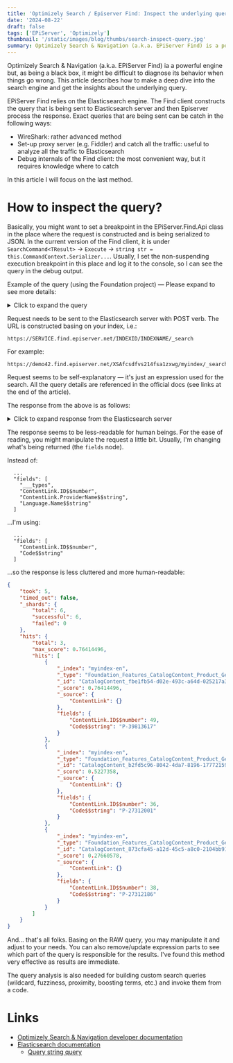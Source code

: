 ```yaml
---
title: 'Optimizely Search / Episerver Find: Inspect the underlying query'
date: '2024-08-22'
draft: false
tags: ['EPiServer', 'Optimizely']
thumbnail: '/static/images/blog/thumbs/search-inspect-query.jpg'
summary: Optimizely Search & Navigation (a.k.a. EPiServer Find) is a powerful engine but, as being a black box, it might be difficult to diagnose its behavior when things go wrong. This article describes how to make a deep dive into the search engine and get the insights about the underlying query.
---
```


Optimizely Search & Navigation (a.k.a. EPiServer Find) ia a powerful engine but, as being a black box, it might be difficult to diagnose its behavior when things go wrong. This article describes how to make a deep dive into the search engine and get the insights about the underlying query.

EPiServer Find relies on the Elasticsearch engine. The Find client constructs the query that is being sent to Elasticsearch server and then Episerver process the response. Exact queries that are being sent can be catch in the following ways:

* WireShark: rather advanced method
* Set-up proxy server (e.g. Fiddler) and catch all the traffic: useful to analyze all the traffic to Elasticsearch
* Debug internals of the Find client: the most convenient way, but it requires knowledge where to catch

In this article I will focus on the last method.

# How to inspect the query?

Basically, you might want to set a breakpoint in the EPiServer.Find.Api class in the place where the request is constructed and is being serialized to JSON. In the current version of the Find client, it is under `SearchCommand<TResult>` → `Execute` → `string str = this.CommandContext.Serializer...`. Usually, I set the non-suspending execution breakpoint in this place and log it to the console, so I can see the query in the debug output.

Example of the query (using the Foundation project) — Please expand to see more details:

<details>
<summary>
Click to expand the query
</summary>
```json
{
  "from": 0,
  "size": 10,
  "query": {
    "filtered": {
      "query": {
        "filtered": {
          "query": {
            "custom_filters_score": {
              "query": {
                "filtered": {
                  "query": {
                    "query_string": {
                      "query": "boot",
                      "analyzer": "synonym"
                    }
                  },
                  "filter": {
                    "and": [
                      {
                        "term": {
                          "Language.Name$$string": "en"
                        }
                      },
                      {
                        "or": [
                          {
                            "not": {
                              "filter": {
                                "term": {
                                  "___types": "EPiServer.Commerce.Catalog.ContentTypes.EntryContentBase"
                                }
                              }
                            }
                          },
                          {
                            "term": {
                              "Markets.Value$$string": "US"
                            }
                          }
                        ]
                      }
                    ]
                  }
                }
              },
              "filters": [
                {
                  "filter": {
                    "term": {
                      "Boost$$number": 2
                    }
                  },
                  "boost": 1.05
                },
                {
                  "filter": {
                    "term": {
                      "Boost$$number": 3
                    }
                  },
                  "boost": 1.1
                },
                {
                  "filter": {
                    "term": {
                      "Boost$$number": 4
                    }
                  },
                  "boost": 1.15
                },
                {
                  "filter": {
                    "term": {
                      "Boost$$number": 5
                    }
                  },
                  "boost": 1.2
                }
              ],
              "score_mode": "total"
            }
          },
          "filter": {
            "and": [
              {
                "term": {
                  "Bury$$bool": false
                }
              },
              {
                "or": [
                  {
                    "and": [
                      {
                        "not": {
                          "filter": {
                            "term": {
                              "___types": "EPiServer.Core.ILocalizable"
                            }
                          }
                        }
                      },
                      {
                        "not": {
                          "filter": {
                            "term": {
                              "___types": "EPiServer.Core.IVersionable"
                            }
                          }
                        }
                      }
                    ]
                  },
                  {
                    "and": [
                      {
                        "term": {
                          "___types": "EPiServer.Core.ILocalizable"
                        }
                      },
                      {
                        "not": {
                          "filter": {
                            "term": {
                              "___types": "EPiServer.Core.IVersionable"
                            }
                          }
                        }
                      },
                      {
                        "term": {
                          "Language.Name$$string.lowercase": "en"
                        }
                      }
                    ]
                  },
                  {
                    "and": [
                      {
                        "not": {
                          "filter": {
                            "term": {
                              "___types": "EPiServer.Core.ILocalizable"
                            }
                          }
                        }
                      },
                      {
                        "term": {
                          "___types": "EPiServer.Core.IVersionable"
                        }
                      },
                      {
                        "and": [
                          {
                            "term": {
                              "Status": 4
                            }
                          },
                          {
                            "range": {
                              "StartPublishedNormalized$$date": {
                                "from": "0001-01-01T00:00:00Z",
                                "to": "now",
                                "include_lower": true,
                                "include_upper": true
                              }
                            }
                          },
                          {
                            "or": [
                              {
                                "not": {
                                  "filter": {
                                    "exists": {
                                      "field": "StopPublish$$date"
                                    }
                                  }
                                }
                              },
                              {
                                "range": {
                                  "StopPublish$$date": {
                                    "from": "now",
                                    "to": "9999-12-31T22:59:59.9999999Z",
                                    "include_lower": false,
                                    "include_upper": true
                                  }
                                }
                              }
                            ]
                          }
                        ]
                      }
                    ]
                  },
                  {
                    "and": [
                      {
                        "or": [
                          {
                            "not": {
                              "filter": {
                                "exists": {
                                  "field": "PublishedInLanguage.en.StopPublish$$date"
                                }
                              }
                            }
                          },
                          {
                            "range": {
                              "PublishedInLanguage.en.StopPublish$$date": {
                                "from": "now",
                                "to": "9999-12-31T22:59:59.9999999Z",
                                "include_lower": false,
                                "include_upper": true
                              }
                            }
                          }
                        ]
                      },
                      {
                        "range": {
                          "PublishedInLanguage.en.StartPublish$$date": {
                            "from": "0001-01-01T00:00:00Z",
                            "to": "now",
                            "include_lower": true,
                            "include_upper": true
                          }
                        }
                      }
                    ]
                  },
                  {
                    "and": [
                      {
                        "or": [
                          {
                            "not": {
                              "filter": {
                                "exists": {
                                  "field": "PublishedInLanguage.en.StopPublish$$date"
                                }
                              }
                            }
                          },
                          {
                            "range": {
                              "PublishedInLanguage.en.StopPublish$$date": {
                                "from": "now",
                                "to": "9999-12-31T22:59:59.9999999Z",
                                "include_lower": false,
                                "include_upper": true
                              }
                            }
                          }
                        ]
                      },
                      {
                        "range": {
                          "PublishedInLanguage.en.StartPublish$$date": {
                            "from": "0001-01-01T00:00:00Z",
                            "to": "now",
                            "include_lower": true,
                            "include_upper": true
                          }
                        }
                      }
                    ]
                  }
                ]
              },
              {
                "and": [
                  {
                    "or": [
                      {
                        "not": {
                          "filter": {
                            "term": {
                              "___types": "EPiServer.Commerce.Catalog.ContentTypes.EntryContentBase"
                            }
                          }
                        }
                      },
                      {
                        "term": {
                          "Markets.Value$$string": "US"
                        }
                      }
                    ]
                  },
                  {
                    "or": [
                      {
                        "not": {
                          "filter": {
                            "term": {
                              "___types": "EPiServer.Core.IContent"
                            }
                          }
                        }
                      },
                      {
                        "term": {
                          "IsDeleted$$bool": false
                        }
                      }
                    ]
                  },
                  {
                    "or": [
                      {
                        "and": [
                          {
                            "not": {
                              "filter": {
                                "term": {
                                  "___types": "EPiServer.Core.ILocalizable"
                                }
                              }
                            }
                          },
                          {
                            "not": {
                              "filter": {
                                "term": {
                                  "___types": "EPiServer.Core.IVersionable"
                                }
                              }
                            }
                          }
                        ]
                      },
                      {
                        "and": [
                          {
                            "term": {
                              "___types": "EPiServer.Core.ILocalizable"
                            }
                          },
                          {
                            "not": {
                              "filter": {
                                "term": {
                                  "___types": "EPiServer.Core.IVersionable"
                                }
                              }
                            }
                          },
                          {
                            "term": {
                              "Language.Name$$string.lowercase": "en"
                            }
                          }
                        ]
                      },
                      {
                        "and": [
                          {
                            "not": {
                              "filter": {
                                "term": {
                                  "___types": "EPiServer.Core.ILocalizable"
                                }
                              }
                            }
                          },
                          {
                            "term": {
                              "___types": "EPiServer.Core.IVersionable"
                            }
                          },
                          {
                            "and": [
                              {
                                "term": {
                                  "Status": 4
                                }
                              },
                              {
                                "range": {
                                  "StartPublishedNormalized$$date": {
                                    "from": "0001-01-01T00:00:00Z",
                                    "to": "now",
                                    "include_lower": true,
                                    "include_upper": true
                                  }
                                }
                              },
                              {
                                "or": [
                                  {
                                    "not": {
                                      "filter": {
                                        "exists": {
                                          "field": "StopPublish$$date"
                                        }
                                      }
                                    }
                                  },
                                  {
                                    "range": {
                                      "StopPublish$$date": {
                                        "from": "now",
                                        "to": "9999-12-31T22:59:59.9999999Z",
                                        "include_lower": false,
                                        "include_upper": true
                                      }
                                    }
                                  }
                                ]
                              }
                            ]
                          }
                        ]
                      },
                      {
                        "and": [
                          {
                            "or": [
                              {
                                "not": {
                                  "filter": {
                                    "exists": {
                                      "field": "PublishedInLanguage.en.StopPublish$$date"
                                    }
                                  }
                                }
                              },
                              {
                                "range": {
                                  "PublishedInLanguage.en.StopPublish$$date": {
                                    "from": "now",
                                    "to": "9999-12-31T22:59:59.9999999Z",
                                    "include_lower": false,
                                    "include_upper": true
                                  }
                                }
                              }
                            ]
                          },
                          {
                            "range": {
                              "PublishedInLanguage.en.StartPublish$$date": {
                                "from": "0001-01-01T00:00:00Z",
                                "to": "now",
                                "include_lower": true,
                                "include_upper": true
                              }
                            }
                          }
                        ]
                      },
                      {
                        "and": [
                          {
                            "or": [
                              {
                                "not": {
                                  "filter": {
                                    "exists": {
                                      "field": "PublishedInLanguage.en.StopPublish$$date"
                                    }
                                  }
                                }
                              },
                              {
                                "range": {
                                  "PublishedInLanguage.en.StopPublish$$date": {
                                    "from": "now",
                                    "to": "9999-12-31T22:59:59.9999999Z",
                                    "include_lower": false,
                                    "include_upper": true
                                  }
                                }
                              }
                            ]
                          },
                          {
                            "range": {
                              "PublishedInLanguage.en.StartPublish$$date": {
                                "from": "0001-01-01T00:00:00Z",
                                "to": "now",
                                "include_lower": true,
                                "include_upper": true
                              }
                            }
                          }
                        ]
                      }
                    ]
                  },
                  {
                    "or": [
                      {
                        "not": {
                          "filter": {
                            "term": {
                              "___types": "EPiServer.Security.IContentSecurable"
                            }
                          }
                        }
                      },
                      {
                        "term": {
                          "UsersWithReadAccess$$string.lowercase": "admin@example.com"
                        }
                      },
                      {
                        "terms": {
                          "RolesWithReadAccess$$string": [
                            "Administrators",
                            "WebAdmins",
                            "Everyone",
                            "Authenticated",
                            "CommerceAdmins",
                            "CmsAdmins",
                            "VisitorGroupAdmins",
                            "GoogleAnalyticsAdministrators"
                          ]
                        }
                      }
                    ]
                  }
                ]
              },
              {
                "term": {
                  "___types": "EPiServer.Core.IContent"
                }
              }
            ]
          }
        }
      },
      "filter": {
        "term": {
          "___types": "EPiServer.Commerce.Catalog.ContentTypes.EntryContentBase"
        }
      }
    }
  },
  "sort": [
    {
      "_score": {}
    }
  ],
  "fields": [
    "___types",
    "ContentLink.ID$$number",
    "ContentLink.ProviderName$$string",
    "Language.Name$$string"
  ]
}
```
</details>

Request needs to be sent to the Elasticsearch server with POST verb. The URL is constructed basing on your index, i.e.:

```
https://SERVICE.find.episerver.net/INDEXID/INDEXNAME/_search
```

For example:

```
https://demo42.find.episerver.net/XSAfcsdfvs214fsa1zxwg/myindex/_search
```

Request seems to be self-explanatory — it's just an expression used for the search. All the query details are referenced in the official docs (see links at the end of the article).

The response from the above is as follows:

<details>
<summary>
Click to expand response from the Elasticsearch server
</summary>
```json
{
	"took": 4,
	"timed_out": false,
	"_shards": {
		"total": 6,
		"successful": 6,
		"failed": 0
	},
	"hits": {
		"total": 3,
		"max_score": 0.6464435,
		"hits": [
			{
				"_index": "myindex-en",
				"_type": "Foundation_Features_CatalogContent_Product_GenericProduct",
				"_id": "CatalogContent_fbe1fb54-d02e-493c-a64d-025217a34de3_en",
				"_score": 0.6464435,
				"_source": {
					"ContentLink": {}
				},
				"fields": {
					"___types": [
						"Foundation.Features.CatalogContent.Product.GenericProduct_DynamicProxy",
						"Foundation.Features.CatalogContent.Product.GenericProduct",
						"EPiServer.Commerce.Catalog.ContentTypes.ProductContent",
						"EPiServer.Commerce.Catalog.ContentTypes.EntryContentBase",
						"EPiServer.Commerce.Catalog.ContentTypes.CatalogContentBase",
						"EPiServer.Core.ContentData",
						"System.Object",
						"EPiServer.Core.IContentData",
						"EPiServer.Core.IInitializableContent",
						"EPiServer.Core.IModifiedTrackable",
						"EPiServer.Data.Entity.IReadOnly",
						"EPiServer.Data.Entity.IReadOnly`1[[EPiServer.Commerce.Catalog.ContentTypes.CatalogContentBase, EPiServer.Business.Commerce, Version=14.15.1.0, Culture=neutral, PublicKeyToken=8fe83dea738b45b7]]",
						"EPiServer.Core.IContent",
						"EPiServer.Core.ILocalizable",
						"EPiServer.Core.ILocale",
						"EPiServer.Core.IVersionable",
						"EPiServer.Web.Routing.IRoutable",
						"EPiServer.Security.ISecurable",
						"EPiServer.Commerce.Catalog.ContentTypes.IMetaClass",
						"EPiServer.Commerce.Catalog.ContentTypes.ISearchEngineInformation",
						"EPiServer.Core.IChangeTrackable",
						"EPiServer.Commerce.Catalog.ContentTypes.ICategorizable",
						"EPiServer.Commerce.Catalog.ContentTypes.IAssociating",
						"EPiServer.Commerce.Catalog.ContentTypes.IAssetContainer",
						"EPiServer.Commerce.Catalog.ContentTypes.IVariantContainer",
						"Foundation.Features.CatalogContent.IProductRecommendations",
						"Foundation.Features.Shared.IFoundationContent"
					],
					"Language.Name$$string": "en",
					"ContentLink.ProviderName$$string": "CatalogContent",
					"ContentLink.ID$$number": 49
				}
			},
			{
				"_index": "myindex-en",
				"_type": "Foundation_Features_CatalogContent_Product_GenericProduct",
				"_id": "CatalogContent_b2fd5c96-8042-4da7-8196-177721597676_en",
				"_score": 0.5227358,
				"_source": {
					"ContentLink": {}
				},
				"fields": {
					"___types": [
						"Foundation.Features.CatalogContent.Product.GenericProduct_DynamicProxy",
						"Foundation.Features.CatalogContent.Product.GenericProduct",
						"EPiServer.Commerce.Catalog.ContentTypes.ProductContent",
						"EPiServer.Commerce.Catalog.ContentTypes.EntryContentBase",
						"EPiServer.Commerce.Catalog.ContentTypes.CatalogContentBase",
						"EPiServer.Core.ContentData",
						"System.Object",
						"EPiServer.Core.IContentData",
						"EPiServer.Core.IInitializableContent",
						"EPiServer.Core.IModifiedTrackable",
						"EPiServer.Data.Entity.IReadOnly",
						"EPiServer.Data.Entity.IReadOnly`1[[EPiServer.Commerce.Catalog.ContentTypes.CatalogContentBase, EPiServer.Business.Commerce, Version=14.15.1.0, Culture=neutral, PublicKeyToken=8fe83dea738b45b7]]",
						"EPiServer.Core.IContent",
						"EPiServer.Core.ILocalizable",
						"EPiServer.Core.ILocale",
						"EPiServer.Core.IVersionable",
						"EPiServer.Web.Routing.IRoutable",
						"EPiServer.Security.ISecurable",
						"EPiServer.Commerce.Catalog.ContentTypes.IMetaClass",
						"EPiServer.Commerce.Catalog.ContentTypes.ISearchEngineInformation",
						"EPiServer.Core.IChangeTrackable",
						"EPiServer.Commerce.Catalog.ContentTypes.ICategorizable",
						"EPiServer.Commerce.Catalog.ContentTypes.IAssociating",
						"EPiServer.Commerce.Catalog.ContentTypes.IAssetContainer",
						"EPiServer.Commerce.Catalog.ContentTypes.IVariantContainer",
						"Foundation.Features.CatalogContent.IProductRecommendations",
						"Foundation.Features.Shared.IFoundationContent"
					],
					"Language.Name$$string": "en",
					"ContentLink.ProviderName$$string": "CatalogContent",
					"ContentLink.ID$$number": 36
				}
			},
			{
				"_index": "myindex-en",
				"_type": "Foundation_Features_CatalogContent_Product_GenericProduct",
				"_id": "CatalogContent_873cfa45-a12d-45c5-a8c0-2104bb913b0f_en",
				"_score": 0.27660578,
				"_source": {
					"ContentLink": {}
				},
				"fields": {
					"___types": [
						"Foundation.Features.CatalogContent.Product.GenericProduct_DynamicProxy",
						"Foundation.Features.CatalogContent.Product.GenericProduct",
						"EPiServer.Commerce.Catalog.ContentTypes.ProductContent",
						"EPiServer.Commerce.Catalog.ContentTypes.EntryContentBase",
						"EPiServer.Commerce.Catalog.ContentTypes.CatalogContentBase",
						"EPiServer.Core.ContentData",
						"System.Object",
						"EPiServer.Core.IContentData",
						"EPiServer.Core.IInitializableContent",
						"EPiServer.Core.IModifiedTrackable",
						"EPiServer.Data.Entity.IReadOnly",
						"EPiServer.Data.Entity.IReadOnly`1[[EPiServer.Commerce.Catalog.ContentTypes.CatalogContentBase, EPiServer.Business.Commerce, Version=14.15.1.0, Culture=neutral, PublicKeyToken=8fe83dea738b45b7]]",
						"EPiServer.Core.IContent",
						"EPiServer.Core.ILocalizable",
						"EPiServer.Core.ILocale",
						"EPiServer.Core.IVersionable",
						"EPiServer.Web.Routing.IRoutable",
						"EPiServer.Security.ISecurable",
						"EPiServer.Commerce.Catalog.ContentTypes.IMetaClass",
						"EPiServer.Commerce.Catalog.ContentTypes.ISearchEngineInformation",
						"EPiServer.Core.IChangeTrackable",
						"EPiServer.Commerce.Catalog.ContentTypes.ICategorizable",
						"EPiServer.Commerce.Catalog.ContentTypes.IAssociating",
						"EPiServer.Commerce.Catalog.ContentTypes.IAssetContainer",
						"EPiServer.Commerce.Catalog.ContentTypes.IVariantContainer",
						"Foundation.Features.CatalogContent.IProductRecommendations",
						"Foundation.Features.Shared.IFoundationContent"
					],
					"Language.Name$$string": "en",
					"ContentLink.ProviderName$$string": "CatalogContent",
					"ContentLink.ID$$number": 38
				}
			}
		]
	}
}
```
</details>

The response seems to be less-readable for human beings. For the ease of reading, you might manipulate the request a little bit. Usually, I'm changing what's being returned (the `fields` node).

Instead of:

```
  ...
  "fields": [
    "___types",
    "ContentLink.ID$$number",
    "ContentLink.ProviderName$$string",
    "Language.Name$$string"
  ]
```

...I'm using:

```
  ...
  "fields": [
    "ContentLink.ID$$number",
    "Code$$string"
  ]
```

...so the response is less cluttered and more human-readable:


```json
{
	"took": 5,
	"timed_out": false,
	"_shards": {
		"total": 6,
		"successful": 6,
		"failed": 0
	},
	"hits": {
		"total": 3,
		"max_score": 0.76414496,
		"hits": [
			{
				"_index": "myindex-en",
				"_type": "Foundation_Features_CatalogContent_Product_GenericProduct",
				"_id": "CatalogContent_fbe1fb54-d02e-493c-a64d-025217a34de3_en",
				"_score": 0.76414496,
				"_source": {
					"ContentLink": {}
				},
				"fields": {
					"ContentLink.ID$$number": 49,
					"Code$$string": "P-39813617"
				}
			},
			{
				"_index": "myindex-en",
				"_type": "Foundation_Features_CatalogContent_Product_GenericProduct",
				"_id": "CatalogContent_b2fd5c96-8042-4da7-8196-177721597676_en",
				"_score": 0.5227358,
				"_source": {
					"ContentLink": {}
				},
				"fields": {
					"ContentLink.ID$$number": 36,
					"Code$$string": "P-27312001"
				}
			},
			{
				"_index": "myindex-en",
				"_type": "Foundation_Features_CatalogContent_Product_GenericProduct",
				"_id": "CatalogContent_873cfa45-a12d-45c5-a8c0-2104bb913b0f_en",
				"_score": 0.27660578,
				"_source": {
					"ContentLink": {}
				},
				"fields": {
					"ContentLink.ID$$number": 38,
					"Code$$string": "P-27312186"
				}
			}
		]
	}
}
```

And... that's all folks. Basing on the RAW query, you may manipulate it and adjust to your needs. You can also remove/update expression parts to see which part of the query is responsible for the results. I've found this method very effective as results are immediate.

The query analysis is also needed for building custom search queries (wildcard, fuzziness, proximity, boosting terms, etc.) and invoke them from a code.

# Links

* [Optimizely Search & Navigation developer documentation](https://docs.developers.optimizely.com/digital-experience-platform/v1.1.0-search-and-navigation/docs/getting-started)
* [Elasticsearch documentation](https://www.elastic.co/guide/en/elasticsearch/reference/current/index.html)
   * [Query string query](https://www.elastic.co/guide/en/elasticsearch/reference/current/query-dsl-query-string-query.html)
